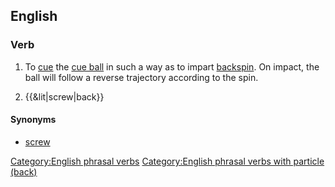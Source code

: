 {{also|screwback}}
==English==

===Verb===
{{head|en|verb|head=[[screw]] [[back]]}}

# {{context|sports|billiards|snooker|pool|lang=en}} To [[cue]] the [[cue ball]] in such a way as to impart [[backspin]]. On impact, the ball will follow a reverse trajectory according to the spin.
# {{&lit|screw|back}}

====Synonyms====
* [[screw#Verb|screw]]

[[Category:English phrasal verbs]]
[[Category:English phrasal verbs with particle (back)]]